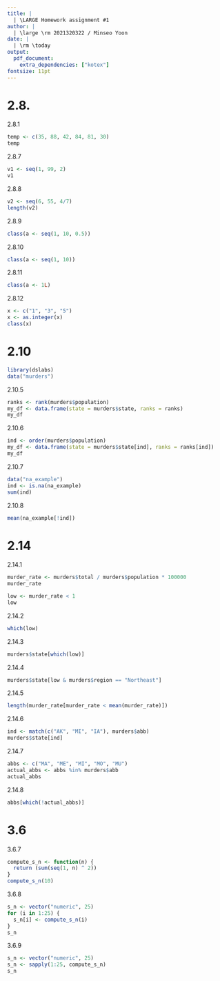 ---
title: |
  | \LARGE Homework assignment #1
author: |
  | \large \rm 2021320322 / Minseo Yoon
date: |
  | \rm \today
output:
  pdf_document:
    extra_dependencies: ["kotex"]
fontsize: 11pt
---


# 2.8.

2.8.1
```{r echo=TRUE}
temp <- c(35, 88, 42, 84, 81, 30)
temp
```
2.8.7
```{r echo=TRUE}
v1 <- seq(1, 99, 2)
v1
```
2.8.8
```{r echo=TRUE}
v2 <- seq(6, 55, 4/7)
length(v2)
```
2.8.9
```{r echo=TRUE}
class(a <- seq(1, 10, 0.5))
```
2.8.10
```{r echo=TRUE}
class(a <- seq(1, 10))
```
2.8.11
```{r echo=TRUE}
class(a <- 1L)
```
2.8.12
```{r echo=TRUE}
x <- c("1", "3", "5")
x <- as.integer(x)
class(x)
```
   
# 2.10
```{r echo=TRUE, warning=FALSE}
library(dslabs)
data("murders")
```

2.10.5
```{r echo=TRUE}
ranks <- rank(murders$population)
my_df <- data.frame(state = murders$state, ranks = ranks)
my_df
```
2.10.6
```{r echo=TRUE}
ind <- order(murders$population)
my_df <- data.frame(state = murders$state[ind], ranks = ranks[ind])
my_df
```
2.10.7
```{r echo=TRUE}
data("na_example")
ind <- is.na(na_example)
sum(ind)
```
2.10.8
```{r echo=TRUE}
mean(na_example[!ind])
```

# 2.14

2.14.1
```{r echo=TRUE}
murder_rate <- murders$total / murders$population * 100000
murder_rate
```
```{r echo=TRUE}
low <- murder_rate < 1
low
```
2.14.2
```{r echo=TRUE}
which(low)
```
2.14.3
```{r echo=TRUE}
murders$state[which(low)]
```
2.14.4
```{r echo=TRUE}
murders$state[low & murders$region == "Northeast"]
```
2.14.5
```{r echo=TRUE}
length(murder_rate[murder_rate < mean(murder_rate)])
```
2.14.6
```{r echo=TRUE}
ind <- match(c("AK", "MI", "IA"), murders$abb)
murders$state[ind]
```
2.14.7
```{r echo=TRUE}
abbs <- c("MA", "ME", "MI", "MO", "MU")
actual_abbs <- abbs %in% murders$abb
actual_abbs
```
2.14.8
```{r echo=TRUE}
abbs[which(!actual_abbs)]
```

# 3.6

3.6.7
```{r echo=TRUE}
compute_s_n <- function(n) {
  return (sum(seq(1, n) ^ 2))
}
compute_s_n(10)
```
3.6.8
```{r echo=TRUE}
s_n <- vector("numeric", 25)
for (i in 1:25) {
  s_n[i] <- compute_s_n(i)
}
s_n
```
3.6.9
```{r echo=TRUE}
s_n <- vector("numeric", 25)
s_n <- sapply(1:25, compute_s_n)
s_n
```